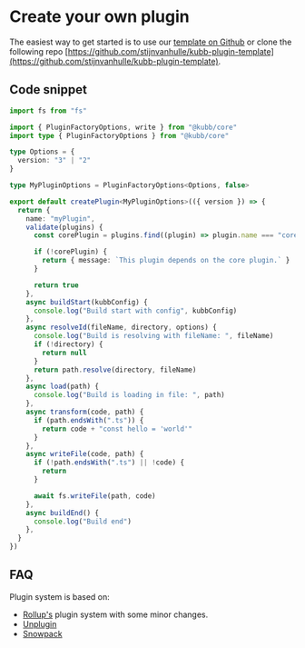 # Create your own plugin

The easiest way to get started is to use our [template on Github](https://github.com/stijnvanhulle/kubb-plugin-template) or clone the following repo [https://github.com/stijnvanhulle/kubb-plugin-template](https://github.com/stijnvanhulle/kubb-plugin-template).

## Code snippet

```typescript
import fs from "fs"

import { PluginFactoryOptions, write } from "@kubb/core"
import type { PluginFactoryOptions } from "@kubb/core"

type Options = {
  version: "3" | "2"
}

type MyPluginOptions = PluginFactoryOptions<Options, false>

export default createPlugin<MyPluginOptions>(({ version }) => {
  return {
    name: "myPlugin",
    validate(plugins) {
      const corePlugin = plugins.find((plugin) => plugin.name === "core")

      if (!corePlugin) {
        return { message: `This plugin depends on the core plugin.` }
      }

      return true
    },
    async buildStart(kubbConfig) {
      console.log("Build start with config", kubbConfig)
    },
    async resolveId(fileName, directory, options) {
      console.log("Build is resolving with fileName: ", fileName)
      if (!directory) {
        return null
      }
      return path.resolve(directory, fileName)
    },
    async load(path) {
      console.log("Build is loading in file: ", path)
    },
    async transform(code, path) {
      if (path.endsWith(".ts")) {
        return code + "const hello = 'world'"
      }
    },
    async writeFile(code, path) {
      if (!path.endsWith(".ts") || !code) {
        return
      }

      await fs.writeFile(path, code)
    },
    async buildEnd() {
      console.log("Build end")
    },
  }
})
```


## FAQ

Plugin system is based on: 
- [Rollup's](https://github.com/rollup/rollup/blob/master/docs/05-plugin-development.md) plugin system with some minor changes.
- [Unplugin](https://github.com/unjs/unplugin)
- [Snowpack](https://www.snowpack.dev/guides/plugins)
